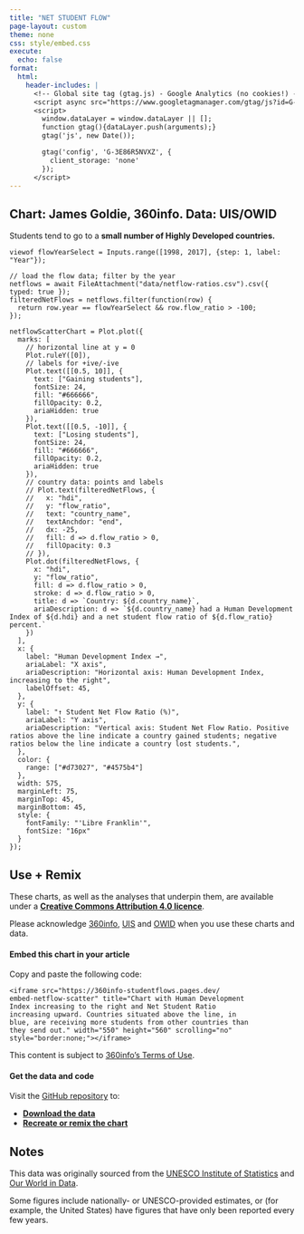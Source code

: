 ```yaml
---
title: "NET STUDENT FLOW"
page-layout: custom
theme: none
css: style/embed.css
execute:
  echo: false
format:
  html:
    header-includes: |
      <!-- Global site tag (gtag.js) - Google Analytics (no cookies!) -->
      <script async src="https://www.googletagmanager.com/gtag/js?id=G-3E86R5NVXZ"></script>
      <script>
        window.dataLayer = window.dataLayer || [];
        function gtag(){dataLayer.push(arguments);}
        gtag('js', new Date());

        gtag('config', 'G-3E86R5NVXZ', {
          client_storage: 'none'
        });
      </script>
---
```


::: {.panel-tabset}

## Chart: James Goldie, 360info. Data: UIS/OWID

::: {.parasubtitle}
Students tend to go to a **small number of Highly Developed countries.**
:::

```ojs
viewof flowYearSelect = Inputs.range([1998, 2017], {step: 1, label: "Year"});

// load the flow data; filter by the year
netflows = await FileAttachment("data/netflow-ratios.csv").csv({ typed: true });
filteredNetFlows = netflows.filter(function(row) {
  return row.year == flowYearSelect && row.flow_ratio > -100;
});

```

```ojs
netflowScatterChart = Plot.plot({
  marks: [
    // horizontal line at y = 0
    Plot.ruleY([0]),
    // labels for +ive/-ive
    Plot.text([[0.5, 10]], {
      text: ["Gaining students"],
      fontSize: 24,
      fill: "#666666",
      fillOpacity: 0.2,
      ariaHidden: true
    }),
    Plot.text([[0.5, -10]], {
      text: ["Losing students"],
      fontSize: 24,
      fill: "#666666",
      fillOpacity: 0.2,
      ariaHidden: true
    }),
    // country data: points and labels
    // Plot.text(filteredNetFlows, {
    //   x: "hdi",
    //   y: "flow_ratio",
    //   text: "country_name",
    //   textAnchdor: "end",
    //   dx: -25,
    //   fill: d => d.flow_ratio > 0,
    //   fillOpacity: 0.3
    // }),
    Plot.dot(filteredNetFlows, {
      x: "hdi",
      y: "flow_ratio",
      fill: d => d.flow_ratio > 0,
      stroke: d => d.flow_ratio > 0,
      title: d => `Country: ${d.country_name}`,
      ariaDescription: d => `${d.country_name} had a Human Development Index of ${d.hdi} and a net student flow ratio of ${d.flow_ratio} percent.`
    })
  ],
  x: {
    label: "Human Development Index →",
    ariaLabel: "X axis",
    ariaDescription: "Horizontal axis: Human Development Index, increasing to the right",
    labelOffset: 45,
  },
  y: {
    label: "↑ Student Net Flow Ratio (%)",
    ariaLabel: "Y axis",
    ariaDescription: "Vertical axis: Student Net Flow Ratio. Positive ratios above the line indicate a country gained students; negative ratios below the line indicate a country lost students.",
  },
  color: {
    range: ["#d73027", "#4575b4"]
  },
  width: 575,
  marginLeft: 75,
  marginTop: 45,
  marginBottom: 45,
  style: {
    fontFamily: "'Libre Franklin'",
    fontSize: "16px"
  }
});
```

## Use + Remix

These charts, as well as the analyses that underpin them, are available under a [**Creative Commons Attribution 4.0 licence**](https://creativecommons.org/licenses/by/4.0).

Please acknowledge [360info](https://360info.org), [UIS](http://data.uis.unesco.org) and [OWID](https://ourworldindata.org/human-development-index) when you use these charts and data.

#### Embed this chart in your article

Copy and paste the following code:

::: {.embedcode}
```
<iframe src="https://360info-studentflows.pages.dev/
embed-netflow-scatter" title="Chart with Human Development
Index increasing to the right and Net Student Ratio
increasing upward. Countries situated above the line, in
blue, are receiving more students from other countries than
they send out." width="550" height="560" scrolling="no"
style="border:none;"></iframe>
```

This content is subject to [360info's Terms of Use](https://newshub.360info.org/page/terms).
:::

#### Get the data and code

Visit the [GitHub repository](https://github.com/360-info/report-global-education/tree/main/data) to:

* [**Download the data**](https://github.com/360-info/report-global-education/tree/main/data)
* [**Recreate or remix the chart**](https://github.com/360-info/report-global-education)

## Notes

This data was originally sourced from the [UNESCO Institute of Statistics](http://data.uis.unesco.org) and [Our World in Data](https://ourworldindata.org/human-development-index).

Some figures include nationally- or UNESCO-provided estimates, or (for example, the United States) have figures that have only been reported every few years.

:::
